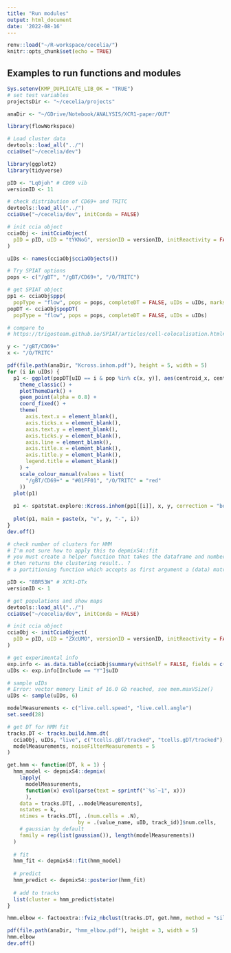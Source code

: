 ```yaml
---
title: "Run modules"
output: html_document
date: '2022-08-16'
---
```


```r
renv::load("~/R-workspace/cecelia/")
knitr::opts_chunk$set(echo = TRUE)
```

## Examples to run functions and modules

```r
Sys.setenv(KMP_DUPLICATE_LIB_OK = "TRUE")
# set test variables
projectsDir <- "~/cecelia/projects"
```

```r
anaDir <- "~/GDrive/Notebook/ANALYSIS/XCR1-paper/OUT"
```

```r
library(flowWorkspace)

# Load cluster data
devtools::load_all("../")
cciaUse("~/cecelia/dev")

library(ggplot2)
library(tidyverse)
```

```r
pID <- "Lq0joh" # CD69 vib
versionID <- 11

# check distribution of CD69+ and TRITC
devtools::load_all("../")
cciaUse("~/cecelia/dev", initConda = FALSE)

# init ccia object
cciaObj <- initCciaObject(
  pID = pID, uID = "tYKNoG", versionID = versionID, initReactivity = FALSE
)

uIDs <- names(cciaObj$cciaObjects())

# Try SPIAT options
pops <- c("/gBT", "/gBT/CD69+", "/O/TRITC")

# get SPIAT object
pp1 <- cciaObj$ppp(
  popType = "flow", pops = pops, completeDT = FALSE, uIDs = uIDs, marksAsPop = TRUE)
popDT <- cciaObj$popDT(
  popType = "flow", pops = pops, completeDT = FALSE, uIDs = uIDs)
```

```r
# compare to
# https://trigosteam.github.io/SPIAT/articles/cell-colocalisation.html#cross-k-function

y <- "/gBT/CD69+"
x <- "/O/TRITC"

pdf(file.path(anaDir, "Kcross.inhom.pdf"), height = 5, width = 5)
for (i in uIDs) {
  p1 <- ggplot(popDT[uID == i & pop %in% c(x, y)], aes(centroid_x, centroid_y, color = pop)) +
    theme_classic() +
    plotThemeDark() +
    geom_point(alpha = 0.8) +
    coord_fixed() +
    theme(
      axis.text.x = element_blank(),
      axis.ticks.x = element_blank(),
      axis.text.y = element_blank(),
      axis.ticks.y = element_blank(),
      axis.line = element_blank(),
      axis.title.x = element_blank(),
      axis.title.y = element_blank(),
      legend.title = element_blank()
    ) +
    scale_colour_manual(values = list(
      "/gBT/CD69+" = "#01FF01", "/O/TRITC" = "red"
    ))
  plot(p1)
  
  p1 <- spatstat.explore::Kcross.inhom(pp1[[i]], x, y, correction = "border")
  
  plot(p1, main = paste(x, "v", y, "-", i))
}
dev.off()
```

```r
# check number of clusters for HMM
# I'm not sure how to apply this to depmixS4::fit
# you must create a helper function that takes the dataframe and number of clusters
# then returns the clustering result.. ?
# a partitioning function which accepts as first argument a (data) matrix like x, second argument, say k, k >= 2, the number of clusters desired, and returns a list with a component named cluster which contains the grouping of observations.

pID <- "8BR53W" # XCR1-DTx
versionID <- 1

# get populations and show maps
devtools::load_all("../")
cciaUse("~/cecelia/dev", initConda = FALSE)

# init ccia object
cciaObj <- initCciaObject(
  pID = pID, uID = "ZXcUMO", versionID = versionID, initReactivity = FALSE
)

# get experimental info
exp.info <- as.data.table(cciaObj$summary(withSelf = FALSE, fields = c("Attr")))
uIDs <- exp.info[Include == "Y"]$uID

# sample uIDs
# Error: vector memory limit of 16.0 Gb reached, see mem.maxVSize()
uIDs <- sample(uIDs, 6)

modelMeasurements <- c("live.cell.speed", "live.cell.angle")
set.seed(28)

# get DT for HMM fit
tracks.DT <- tracks.build.hmm.dt(
  cciaObj, uIDs, "live", c("tcells.gBT/tracked", "tcells.gDT/tracked"),
  modelMeasurements, noiseFilterMeasurements = 5
)
```


```r
get.hmm <- function(DT, k = 1) {
  hmm_model <- depmixS4::depmix(
    lapply(
      modelMeasurements,
      function(x) eval(parse(text = sprintf("`%s`~1", x)))
      ),
    data = tracks.DT[, ..modelMeasurements],
    nstates = k,
    ntimes = tracks.DT[, .(num.cells = .N),
                       by = .(value_name, uID, track_id)]$num.cells,
    # gaussian by default
    family = rep(list(gaussian()), length(modelMeasurements))
  )
  
  # fit
  hmm_fit <- depmixS4::fit(hmm_model)
  
  # predict
  hmm_predict <- depmixS4::posterior(hmm_fit)
  
  # add to tracks
  list(cluster = hmm_predict$state)
}

hmm.elbow <- factoextra::fviz_nbclust(tracks.DT, get.hmm, method = "silhouette")
```

```r
pdf(file.path(anaDir, "hmm_elbow.pdf"), height = 3, width = 5)
hmm.elbow
dev.off()
```

